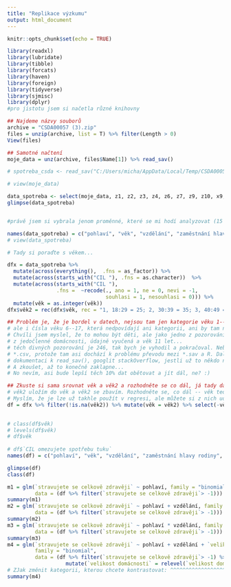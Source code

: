 ```yaml
---
title: "Replikace výzkumu"
output: html_document
---
```


```r
knitr::opts_chunk$set(echo = TRUE)
```



```r
library(readxl)
library(lubridate)
library(tibble)
library(forcats)
library(haven)
library(foreign)
library(tidyverse)
library(sjmisc)
library(dplyr)
#pro jistotu jsem si načetla různé knihovny

## Najdeme názvy souborů
archive = "CSDA00057 (3).zip"
files = unzip(archive, list = T) %>% filter(Length > 0) 
View(files)

## Samotné načtení
moje_data = unz(archive, files$Name[1]) %>% read_sav() 

# spotreba_csda <- read_sav("C:/Users/micha/AppData/Local/Temp/CSDA00057_F1_WIvhXp")

# view(moje_data)

```


```r
data_spotreba <- select(moje_data, z1, z2, z3, z4, z6, z7, z9, z10, x9, a67, a1, a2, a4, a8, a74) 
glimpse(data_spotreba)


#právě jsem si vybrala jenom proměnné, které se mi hodí analyzovat (15 variables)

```

```r
names(data_spotreba) = c("pohlaví", "věk", "vzdělání", "zaměstnání hlavy rodiny", "velikost domácnosti", "počet dětí nad 18 let", "měsiční příjem domácnosti", "velikost místa bydliště", "měsíční příjem na osobu v domácnosti", "příjmy naší rodiny rostou pomaleji než ceny potravin", "CIL stravujete se celkově zdravěji", "CIL omezujete kalorickou hodnotu stravy", "CIL vybíráte si kvalitnější druhy potravin", "CIL omezujete spotřebu tuku", "CIL na jidle nešetřím, šetřím jinde")
# view(data_spotreba)

# Tady si poraďte s věkem...

dfx = data_spotreba %>% 
  mutate(across(everything(),  .fns = as_factor)) %>% 
  mutate(across(starts_with("CIL "), .fns = as.character))  %>% 
  mutate(across(starts_with("CIL "),
                .fns =  ~recode(., ano = 1, ne = 0, nevi = -1,
                                souhlasi = 1, nesouhlasi = 0))) %>%
  mutate(věk = as.integer(věk))  
dfx$věk2 = rec(dfx$věk, rec = "1, 18:29 = 25; 2, 30:39 = 35; 3, 40:49 = 45; 4, 50:59 = 55; 5, 60:max = 65")

## Problém je, že je bordel v datech, nejsou tam jen kategorie věku 1--5 a pak věk 18+ jako číslo,
# ale i čísla věku 6--17, která nedpovídají ani kategorii, ani by tam nikdo takový věk neměl mít.
# Chvíli jsem myslel, že to mohou být děti, ale jako jedno z pozorování je tam třeba žena 
# z jedočlenné domácnosti, údajně vyučená a věk 11 let...
# těch divných pozorování je 246, tak bych je vyhodil a pokračoval. Nebo si zkuste opatřit ta samá dat jako
# *.csv, protože tam asi dochází k problému převodu mezi *.sav a R. Další cesta je pořádně prostudovat 
# dokumentaci k read_sav(), googlit stackOverflow, jestli už to někdo neřešil a dát třeba i dotaz na StackOverflow.
# A zkoušet, až to konečně zaklapne...
# No nevím, asi bude lepší těch 10% dat obětovat a jít dál, ne? :)

## Zkuste si sama srovnat věk a věk2 a rozhodněte se co dál, já tady dál dělám to, že ty podivné případy vyhazuju,
# věk2 uložím do věk a věk2 se zbavím. Rozhodněte se, co dál -- věk teď má 5 kategorií: 25, 35, 45, 55 a 65,
# Myslím, že je lze už takhle použít v regresi, ale můžete si z nich udělat faktory, to už zvládnete :)
df = dfx %>% filter(!is.na(věk2)) %>% mutate(věk = věk2) %>% select(-věk2)
  

# class(df$věk)  
# levels(df$věk) 
# df$věk
  
# df$`CIL omezujete spotřebu tuku`
names(df) = c("pohlaví", "věk", "vzdělání", "zaměstnání hlavy rodiny", "velikost domácnosti", "počet dětí nad 18 let", "měsiční příjem domácnosti", "velikost místa bydliště", "měsíční příjem na osobu v domácnosti", "příjmy naší rodiny rostou pomaleji než ceny potravin", "stravujete se celkově zdravěji", "omezujete kalorickou hodnotu stravy", "vybíráte si kvalitnější druhy potravin", "omezujete spotřebu tuku", "na jidle nešetřím, šetřím jinde")

glimpse(df)
class(df)

```


```r
m1 = glm(`stravujete se celkově zdravěji` ~ pohlaví, family = "binomial", 
         data = (df %>% filter(`stravujete se celkově zdravěji`> -1)))
summary(m1)
m2 = glm(`stravujete se celkově zdravěji` ~ pohlaví + vzdělání, family = "binomial", 
         data = (df %>% filter(`stravujete se celkově zdravěji`> -1)))
summary(m2)
m3 = glm(`stravujete se celkově zdravěji` ~ pohlaví * vzdělání, family = "binomial", 
         data = (df %>% filter(`stravujete se celkově zdravěji`> -1)))
summary(m3)
m4 = glm(`stravujete se celkově zdravěji` ~ pohlaví + vzdělání + `velikost domácnosti`,
         family = "binomial", 
         data = (df %>% filter(`stravujete se celkově zdravěji`> -1) %>%  
                   mutate(`velikost domácnosti` = relevel(`velikost domácnosti`, ref = 2))))
# ZJak změnit kategorii, kterou chcete kontrastovat: ^^^^^^^^^^^^^^^^^^^^^^^^^^^^^^^^^^^^^^^
summary(m4)

```


